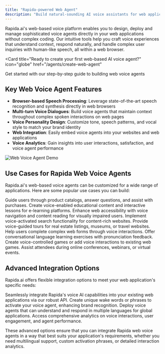 ```yaml
---
title: "Rapida-powered Web Agent"
description: "Build natural-sounding AI voice assistants for web applications"
---
```


Rapida.ai's web-based voice platform enables you to design, deploy and manage sophisticated voice agents directly in your web applications without complex coding. Our intuitive tools help you craft voice experiences that understand context, respond naturally, and handle complex user inquiries with human-like speech, all within a web browser.

<Card
  title="Ready to create your first web-based AI voice agent?"
  icon="globe"
  href="/agents/create-web-agent"
>
  Get started with our step-by-step guide to building web voice agents
</Card>

## Key Web Voice Agent Features

- **Browser-based Speech Processing**: Leverage state-of-the-art speech recognition and synthesis directly in web browsers
- **Multi-turn Voice Dialogues**: Build voice agents that maintain context throughout complex spoken interactions on web pages
- **Voice Personality Design**: Customize tone, speech patterns, and vocal style to match your brand identity
- **Web Integration**: Easily embed voice agents into your websites and web applications
- **Voice Analytics**: Gain insights into user interactions, satisfaction, and voice agent performance

<Frame>
  <img src="/images/web-app.png" alt="Web Voice Agent Demo" />
</Frame>

## Use Cases for Rapida Web Voice Agents

Rapida.ai's web-based voice agents can be customized for a wide range of applications. Here are some popular use cases you can build:

<CardGroup cols={3}>
  <Card title="Virtual Shopping Assistant" icon="shopping-bag">
    Guide users through product catalogs, answer questions, and assist with
    purchases.
  </Card>
  <Card title="Interactive Learning" icon="book-open">
    Create voice-enabled educational content and interactive lessons for
    e-learning platforms.
  </Card>
  <Card title="Accessibility Support" icon="accessibility">
    Enhance web accessibility with voice navigation and content reading for
    visually impaired users.
  </Card>
  <Card title="Voice Search" icon="search">
    Implement voice-activated search functionality for content-rich websites.
  </Card>
  <Card title="Virtual Tours" icon="map">
    Provide voice-guided tours for real estate listings, museums, or travel
    websites.
  </Card>
  <Card title="Form Filling Assistance" icon="clipboard">
    Help users complete complex web forms through voice interactions.
  </Card>
  <Card title="Language Practice" icon="languages">
    Offer conversational language learning exercises with pronunciation
    feedback.
  </Card>
  <Card title="Web-based Games" icon="gamepad-2">
    Create voice-controlled games or add voice interactions to existing web
    games.
  </Card>
  <Card title="Virtual Event Host" icon="users">
    Assist attendees during online conferences, webinars, or virtual events.
  </Card>
</CardGroup>

## Advanced Integration Options

Rapida.ai offers flexible integration options to meet your web application's specific needs:

<CardGroup cols={2}>
  <Card title="API Integration" icon="webhook">
    Seamlessly integrate Rapida's voice AI capabilities into your existing web
    applications via our robust API.
  </Card>
  <Card title="Custom Wake Words" icon="ear">
    Create unique wake words or phrases to activate your voice agent, enhancing
    brand recognition.
  </Card>
  <Card title="Multi-language Support" icon="globe-2">
    Deploy voice agents that can understand and respond in multiple languages
    for global applications.
  </Card>
  <Card title="Voice Analytics Dashboard" icon="bar-chart-2">
    Access comprehensive analytics on voice interactions, user engagement, and
    agent performance.
  </Card>
</CardGroup>

These advanced options ensure that you can integrate Rapida web voice agents in a way that best suits your application's requirements, whether you need multilingual support, custom activation phrases, or detailed interaction analytics.
